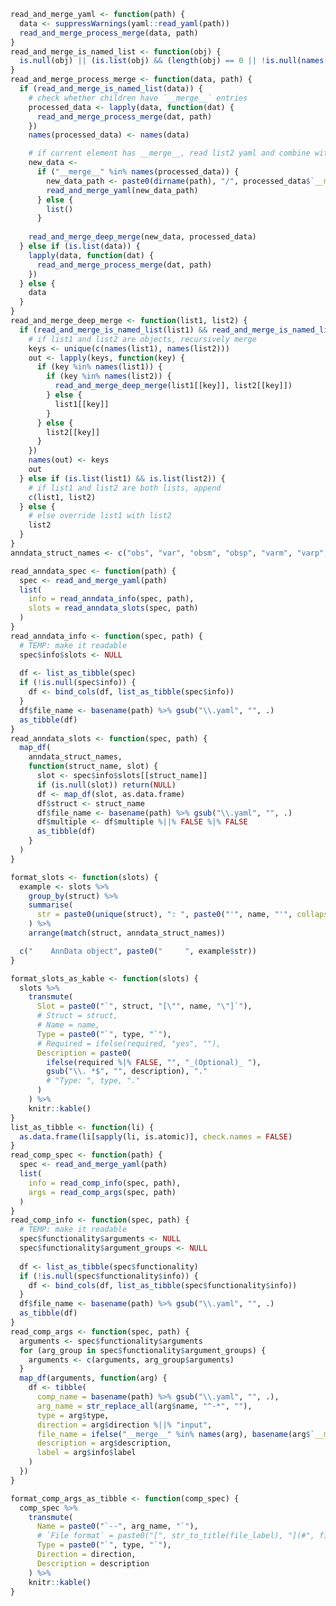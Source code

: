 ```r
read_and_merge_yaml <- function(path) {
  data <- suppressWarnings(yaml::read_yaml(path))
  read_and_merge_process_merge(data, path)
}
read_and_merge_is_named_list <- function(obj) {
  is.null(obj) || (is.list(obj) && (length(obj) == 0 || !is.null(names(obj))))
}
read_and_merge_process_merge <- function(data, path) {
  if (read_and_merge_is_named_list(data)) {
    # check whether children have `__merge__` entries
    processed_data <- lapply(data, function(dat) {
      read_and_merge_process_merge(dat, path)
    })
    names(processed_data) <- names(data)

    # if current element has __merge__, read list2 yaml and combine with data
    new_data <- 
      if ("__merge__" %in% names(processed_data)) {
        new_data_path <- paste0(dirname(path), "/", processed_data$`__merge__`)
        read_and_merge_yaml(new_data_path)
      } else {
        list()
      }
    
    read_and_merge_deep_merge(new_data, processed_data)
  } else if (is.list(data)) {
    lapply(data, function(dat) {
      read_and_merge_process_merge(dat, path)
    })
  } else {
    data
  }
}
read_and_merge_deep_merge <- function(list1, list2) {
  if (read_and_merge_is_named_list(list1) && read_and_merge_is_named_list(list2)) {
    # if list1 and list2 are objects, recursively merge
    keys <- unique(c(names(list1), names(list2)))
    out <- lapply(keys, function(key) {
      if (key %in% names(list1)) {
        if (key %in% names(list2)) {
          read_and_merge_deep_merge(list1[[key]], list2[[key]])
        } else {
          list1[[key]]
        }
      } else {
        list2[[key]]
      }
    })
    names(out) <- keys
    out
  } else if (is.list(list1) && is.list(list2)) {
    # if list1 and list2 are both lists, append
    c(list1, list2)
  } else {
    # else override list1 with list2
    list2
  }
}
anndata_struct_names <- c("obs", "var", "obsm", "obsp", "varm", "varp", "layers", "uns")

read_anndata_spec <- function(path) {
  spec <- read_and_merge_yaml(path)
  list(
    info = read_anndata_info(spec, path),
    slots = read_anndata_slots(spec, path)
  )
}
read_anndata_info <- function(spec, path) {
  # TEMP: make it readable
  spec$info$slots <- NULL
  
  df <- list_as_tibble(spec)
  if (!is.null(spec$info)) {
    df <- bind_cols(df, list_as_tibble(spec$info))
  }
  df$file_name <- basename(path) %>% gsub("\\.yaml", "", .)
  as_tibble(df)
}
read_anndata_slots <- function(spec, path) {
  map_df(
    anndata_struct_names,
    function(struct_name, slot) {
      slot <- spec$info$slots[[struct_name]]
      if (is.null(slot)) return(NULL)
      df <- map_df(slot, as.data.frame)
      df$struct <- struct_name
      df$file_name <- basename(path) %>% gsub("\\.yaml", "", .)
      df$multiple <- df$multiple %||% FALSE %|% FALSE
      as_tibble(df)
    }
  )
}

format_slots <- function(slots) {
  example <- slots %>%
    group_by(struct) %>%
    summarise(
      str = paste0(unique(struct), ": ", paste0("'", name, "'", collapse = ", "))
    ) %>%
    arrange(match(struct, anndata_struct_names))

  c("    AnnData object", paste0("     ", example$str))
}

format_slots_as_kable <- function(slots) {
  slots %>%
    transmute(
      Slot = paste0("`", struct, "[\"", name, "\"]`"),
      # Struct = struct,
      # Name = name,
      Type = paste0("`", type, "`"),
      # Required = ifelse(required, "yes", ""),
      Description = paste0(
        ifelse(required %|% FALSE, "", "_(Optional)_ "),
        gsub("\\. *$", "", description), "."
        # "Type: ", type, "."
      )
    ) %>%
    knitr::kable()
}
list_as_tibble <- function(li) {
  as.data.frame(li[sapply(li, is.atomic)], check.names = FALSE)
}
read_comp_spec <- function(path) {
  spec <- read_and_merge_yaml(path)
  list(
    info = read_comp_info(spec, path),
    args = read_comp_args(spec, path)
  )
}
read_comp_info <- function(spec, path) {
  # TEMP: make it readable
  spec$functionality$arguments <- NULL
  spec$functionality$argument_groups <- NULL
  
  df <- list_as_tibble(spec$functionality)
  if (!is.null(spec$functionality$info)) {
    df <- bind_cols(df, list_as_tibble(spec$functionality$info))
  }
  df$file_name <- basename(path) %>% gsub("\\.yaml", "", .)
  as_tibble(df)
}
read_comp_args <- function(spec, path) {
  arguments <- spec$functionality$arguments
  for (arg_group in spec$functionality$argument_groups) {
    arguments <- c(arguments, arg_group$arguments)
  }
  map_df(arguments, function(arg) {
    df <- tibble(
      comp_name = basename(path) %>% gsub("\\.yaml", "", .),
      arg_name = str_replace_all(arg$name, "^-*", ""),
      type = arg$type,
      direction = arg$direction %||% "input",
      file_name = ifelse("__merge__" %in% names(arg), basename(arg$`__merge__`) %>% gsub("\\.yaml", "", .), NA_character_),
      description = arg$description,
      label = arg$info$label
    )
  })
}

format_comp_args_as_tibble <- function(comp_spec) {
  comp_spec %>%
    transmute(
      Name = paste0("`--", arg_name, "`"),
      # `File format` = paste0("[", str_to_title(file_label), "](#", file_label, ")"),
      Type = paste0("`", type, "`"),
      Direction = direction,
      Description = description
    ) %>%
    knitr::kable()
}
```